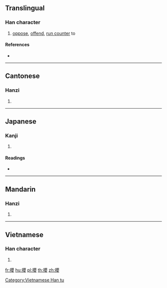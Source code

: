 {{character info/new}}
{{also|撄}}
==Translingual==

===Han character===
{{Han char|rn=64|rad=手|as=17|sn=20|four=56044|canj=QBCV|ids=⿰扌嬰}}

# [[oppose]], [[offend]], [[run counter]] to

====References====
* {{Han ref|kx=0463.080|dkj=12986|dj=0812.150|hdz=31984.130|uh=6516|ud=25878|bh=F44C|bd=62540}}

----

==Cantonese==

===Hanzi===
{{yue-hanzi|jyut=[[jing1]]|y=ying1|sim=撄}}

# {{defn|lang=yue|sort=手17}}

----

==Japanese==

===Kanji===
{{ja-kanji|grade=|rs=手17}}

# {{defn|lang=ja|sort=手17}}

====Readings====
* {{ja-readings|on=[[えい]] (ei), [[よう]] (yō)|kun=[[せむる]] (semuru)}}

----

==Mandarin==

===Hanzi===
{{cmn-hanzi|sim=撄|pin=[[yīng]] ([[ying1]]), [[rǎng]] ([[rang3]]), [[ràng]] ([[rang4]])|wg=ying<sup>1</sup>, jang<sup>3</sup>, jang<sup>4</sup>}}

# {{defn|lang=cmn|sort=手17}}

----

==Vietnamese==

===Han character===
{{vi-readings|rs=手17|hanviet=anh}}

# {{defn|lang=vi|sort=手17}}

[[Category:Vietnamese Han tu]]

[[fr:攖]]
[[hu:攖]]
[[pl:攖]]
[[th:攖]]
[[zh:攖]]